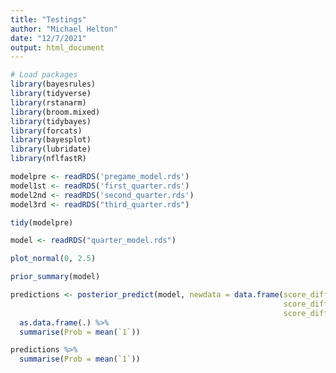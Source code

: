```yaml
---
title: "Testings"
author: "Michael Helton"
date: "12/7/2021"
output: html_document
---
```

```r
# Load packages
library(bayesrules)
library(tidyverse)
library(rstanarm)
library(broom.mixed)
library(tidybayes)
library(forcats)
library(bayesplot)
library(lubridate)
library(nflfastR)
```


```r
modelpre <- readRDS('pregame_model.rds')
model1st <- readRDS('first_quarter.rds')
model2nd <- readRDS('second_quarter.rds')
model3rd <- readRDS("third_quarter.rds")
```

```r
tidy(modelpre)
```


```r
model <- readRDS("quarter_model.rds")
```

```r
plot_normal(0, 2.5)
```


```r
prior_summary(model)
```


```r
predictions <- posterior_predict(model, newdata = data.frame(score_differential.x = 0, 
                                                             score_differential.y = 3, 
                                                             score_differential.x.x = 10)) %>%
  as.data.frame(.) %>%
  summarise(Prob = mean(`1`))
```

```r
predictions %>%
  summarise(Prob = mean(`1`))
```










